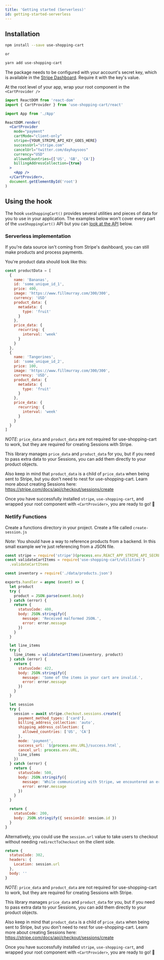```yaml
---
title: 'Getting started (Serverless)'
id: getting-started-serverless
---
```


## Installation

```bash
npm install --save use-shopping-cart

or

yarn add use-shopping-cart
```

The package needs to be configured with your account's secret key, which is available in the [Stripe Dashboard](https://dashboard.stripe.com/apikeys). Require it with the key's value.

At the root level of your app, wrap your root component in the `<CartProvider />`

```jsx
import ReactDOM from 'react-dom'
import { CartProvider } from 'use-shopping-cart/react'

import App from './App'

ReactDOM.render(
  <CartProvider
    mode="payment"
    cartMode="client-only"
    stripe={YOUR_STRIPE_API_KEY_GOES_HERE}
    successUrl="stripe.com"
    cancelUrl="twitter.com/dayhaysoos"
    currency="USD"
    allowedCountries={['US', 'GB', 'CA']}
    billingAddressCollection={true}
  >
    <App />
  </CartProvider>,
  document.getElementById('root')
)
```

## Using the hook

The hook `useShoppingCart()` provides several utilities and pieces of data for you to use in your application. The examples below won't cover every part of the `useShoppingCart()` API but you can [look at the API](#API) below.

### Serverless implementation

If you're data source isn't coming from Stripe's dashboard, you can still make products and process payments.

You're product data should look like this:

```jsx
const productData = [
  {
    name: 'Bananas',
    id: 'some_unique_id_1',
    price: 400,
    image: 'https://www.fillmurray.com/300/300',
    currency: 'USD'
    product_data: {
      metadata: {
        type: 'fruit'
      }
    },
    price_data: {
      recurring: {
        interval: 'week'
      }
    }
  },
  {
    name: 'Tangerines',
    id: 'some_unique_id_2',
    price: 100,
    image: 'https://www.fillmurray.com/300/300',
    currency: 'USD',
    product_data: {
      metadata: {
        type: 'fruit'
      }
    },
    price_data: {
      recurring: {
        interval: 'week'
      }
    }
  }
]
```

_NOTE_: `price_data` and `product_data` are not required for use-shopping-cart to work, but they are required for creating Sessions with Stripe.

This library manages `price_data` and `product_data` for you, but if you need to pass extra data to your Sessions, you can add them directly to your
product objects.

Also keep in mind that `product_data` is a child of `price_data` when being sent to Stripe, but you don't need to nest for use-shopping-cart. Learn more about
creating Sessions here: https://stripe.com/docs/api/checkout/sessions/create

Once you have successfully installed `stripe`, `use-shopping-cart`, and wrapped your root component with `<CartProvider>`, you are ready to go! 🚀

### Netlify Functions

Create a functions directory in your project. Create a file called `create-session.js`

_Note_: You should have a way to reference products from a backend. In this small example we're just referencing from a JSON file.

```js
const stripe = require('stripe')(process.env.REACT_APP_STRIPE_API_SECRET)
const validateCartItems = require('use-shopping-cart/utilities')
  .validateCartItems

const inventory = require('./data/products.json')

exports.handler = async (event) => {
  let product
  try {
    product = JSON.parse(event.body)
  } catch (error) {
    return {
      statusCode: 400,
      body: JSON.stringify({
        message: 'Received malformed JSON.',
        error: error.message
      })
    }
  }

  let line_items
  try {
    line_items = validateCartItems(inventory, product)
  } catch (error) {
    return {
      statusCode: 422,
      body: JSON.stringify({
        message: 'Some of the items in your cart are invalid.',
        error: error.message
      })
    }
  }

  let session
  try {
    session = await stripe.checkout.sessions.create({
      payment_method_types: ['card'],
      billing_address_collection: 'auto',
      shipping_address_collection: {
        allowed_countries: ['US', 'CA']
      },
      mode: 'payment',
      success_url: `${process.env.URL}/success.html`,
      cancel_url: process.env.URL,
      line_items
    })
  } catch (error) {
    return {
      statusCode: 500,
      body: JSON.stringify({
        message: 'While communicating with Stripe, we encountered an error.',
        error: error.message
      })
    }
  }

  return {
    statusCode: 200,
    body: JSON.stringify({ sessionId: session.id })
  }
}
```

Alternatively, you could use the `session.url` value to take users to checkout without needing `redirectToCheckout` on the client side.

```js
return {
  statusCode: 302,
  headers: {
    Location: session.url
  },
  body: ''
}
```

_NOTE_: `price_data` and `product_data` are not required for use-shopping-cart to work, but they are required for creating Sessions with Stripe.

This library manages `price_data` and `product_data` for you, but if you need to pass extra data to your Sessions, you can add them directly to your
product objects.

Also keep in mind that `product_data` is a child of `price_data` when being sent to Stripe, but you don't need to nest for use-shopping-cart. Learn more about
creating Sessions here: https://stripe.com/docs/api/checkout/sessions/create

Once you have successfully installed `stripe`, `use-shopping-cart`, and wrapped your root component with `<CartProvider>`, you are ready to go! 🚀
